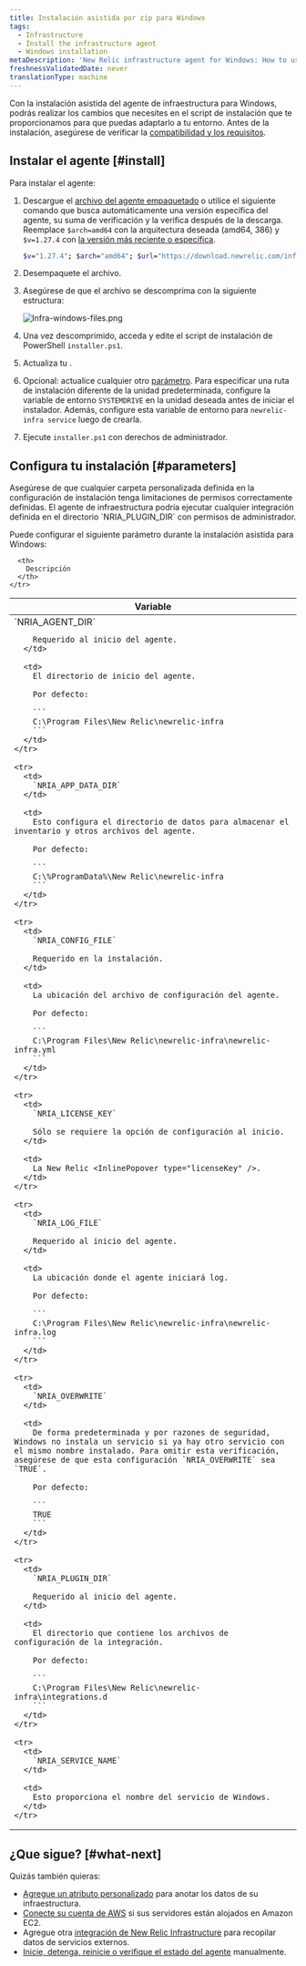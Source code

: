 ```yaml
---
title: Instalación asistida por zip para Windows
tags:
  - Infrastructure
  - Install the infrastructure agent
  - Windows installation
metaDescription: 'New Relic infrastructure agent for Windows: How to use the assisted install script so you can adapt it to your environment.'
freshnessValidatedDate: never
translationType: machine
---
```


Con la instalación asistida del agente de infraestructura para Windows, podrás realizar los cambios que necesites en el script de instalación que te proporcionamos para que puedas adaptarlo a tu entorno. Antes de la instalación, asegúrese de verificar la [compatibilidad y los requisitos](/docs/infrastructure/new-relic-infrastructure/getting-started/compatibility-requirements-new-relic-infrastructure).

## Instalar el agente [#install]

Para instalar el agente:

1. Descargue el [archivo del agente empaquetado](https://download.newrelic.com/infrastructure_agent/binaries/windows/) o utilice el siguiente comando que busca automáticamente una versión específica del agente, su suma de verificación y la verifica después de la descarga. Reemplace `$arch=amd64` con la arquitectura deseada (amd64, 386) y `$v=1.27.4` con [la versión más reciente o específica](https://github.com/newrelic/infrastructure-agent/releases/latest).

   ```sh
   $v="1.27.4"; $arch="amd64"; $url="https://download.newrelic.com/infrastructure_agent/binaries/windows/$arch/newrelic-infra-$arch.$v.zip";@("$url", "$url.sum") | ForEach-Object { Invoke-WebRequest -Uri $_ -OutFile $_.Split('/')[-1] }; write-host 'Checksum:' $(If (Select-String -Path "$url.sum".Split('/')[-1] -Pattern (Get-FileHash $url.Split('/')[-1]).Hash -Quiet) {"Ok"} Else {"Fail"})
   ```

2. Desempaquete el archivo.

3. Asegúrese de que el archivo se descomprima con la siguiente estructura:

   <img title="Infra-windows-files.png" alt="Infra-windows-files.png" src="/images/infrastructure_diagram_infra-agent-windows-folder-structure.webp" />

4. Una vez descomprimido, acceda y edite el script de instalación de PowerShell `installer.ps1`.

5. Actualiza tu <InlinePopover type="licenseKey" />.

6. Opcional: actualice cualquier otro [parámetro](#parameters). Para especificar una ruta de instalación diferente de la unidad predeterminada, configure la variable de entorno `SYSTEMDRIVE` en la unidad deseada antes de iniciar el instalador. Además, configure esta variable de entorno para `newrelic-infra service` luego de crearla.

7. Ejecute `installer.ps1` con derechos de administrador.

<InstallFeedback />

## Configura tu instalación [#parameters]

<Callout variant="important">
  Asegúrese de que cualquier carpeta personalizada definida en la configuración de instalación tenga limitaciones de permisos correctamente definidas. El agente de infraestructura podría ejecutar cualquier integración definida en el directorio `NRIA_PLUGIN_DIR` con permisos de administrador.
</Callout>

Puede configurar el siguiente parámetro durante la instalación asistida para Windows:

<table>
  <thead>
    <tr>
      <th style={{ width: "250px" }}>
        Variable
      </th>

      <th>
        Descripción
      </th>
    </tr>
  </thead>

  <tbody>
    <tr>
      <td>
        `NRIA_AGENT_DIR`

        Requerido al inicio del agente.
      </td>

      <td>
        El directorio de inicio del agente.

        Por defecto:

        ```
        C:\Program Files\New Relic\newrelic-infra
        ```
      </td>
    </tr>

    <tr>
      <td>
        `NRIA_APP_DATA_DIR`
      </td>

      <td>
        Esto configura el directorio de datos para almacenar el inventario y otros archivos del agente.

        Por defecto:

        ```
        C:\%ProgramData%\New Relic\newrelic-infra
        ```
      </td>
    </tr>

    <tr>
      <td>
        `NRIA_CONFIG_FILE`

        Requerido en la instalación.
      </td>

      <td>
        La ubicación del archivo de configuración del agente.

        Por defecto:

        ```
        C:\Program Files\New Relic\newrelic-infra\newrelic-infra.yml
        ```
      </td>
    </tr>

    <tr>
      <td>
        `NRIA_LICENSE_KEY`

        Sólo se requiere la opción de configuración al inicio.
      </td>

      <td>
        La New Relic <InlinePopover type="licenseKey" />.
      </td>
    </tr>

    <tr>
      <td>
        `NRIA_LOG_FILE`

        Requerido al inicio del agente.
      </td>

      <td>
        La ubicación donde el agente iniciará log.

        Por defecto:

        ```
        C:\Program Files\New Relic\newrelic-infra\newrelic-infra.log
        ```
      </td>
    </tr>

    <tr>
      <td>
        `NRIA_OVERWRITE`
      </td>

      <td>
        De forma predeterminada y por razones de seguridad, Windows no instala un servicio si ya hay otro servicio con el mismo nombre instalado. Para omitir esta verificación, asegúrese de que esta configuración `NRIA_OVERWRITE` sea `TRUE`.

        Por defecto:

        ```
        TRUE
        ```
      </td>
    </tr>

    <tr>
      <td>
        `NRIA_PLUGIN_DIR`

        Requerido al inicio del agente.
      </td>

      <td>
        El directorio que contiene los archivos de configuración de la integración.

        Por defecto:

        ```
        C:\Program Files\New Relic\newrelic-infra\integrations.d
        ```
      </td>
    </tr>

    <tr>
      <td>
        `NRIA_SERVICE_NAME`
      </td>

      <td>
        Esto proporciona el nombre del servicio de Windows.
      </td>
    </tr>
  </tbody>
</table>

## ¿Que sigue? [#what-next]

Quizás también quieras:

* [Agregue un atributo personalizado](/docs/Infrastructure-configure-your-agent#conf-custom_attributes) para anotar los datos de su infraestructura.
* [Conecte su cuenta de AWS](/docs/infrastructure-amazon-aws-ec2-integration#connect) si sus servidores están alojados en Amazon EC2.
* Agregue otra [integración de New Relic Infrastructure](/docs/infrastructure/introduction-infra-monitoring) para recopilar datos de servicios externos.
* [Inicie, detenga, reinicie o verifique el estado del agente](/docs/infrastructure-start-stop-restart-check-agent-status#linux) manualmente.